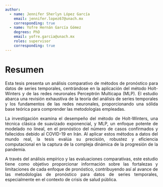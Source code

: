 ```yaml
---
author:
  - name: Jennifer Sherlyn López García
    email: jennifer.lopez67@unach.mx
    corresponding: true
  - name: Yofre Hernán García Gómez
    degrees: PhD
    email: yofre.garcia@unach.mx
    roles: supervisor
    corresponding: true
---
```


# Resumen {.unnumbered}

::: {style="text-align: justify"}
Esta tesis presenta un análisis comparativo de métodos de pronóstico para datos de series temporales, centrándose en la aplicación del método Holt-Winters y de las redes neuronales Perceptrón Multicapa (MLP). El estudio abarca una revisión exhaustiva de la teoría del análisis de series temporales y los fundamentos de las redes neuronales, proporcionando una sólida base teórica para comprender las metodologías empleadas.

La investigación examina el desempeño del método de Holt-Winters, una técnica clásica de suavizado exponencial, y MLP, un enfoque potente de modelado no lineal, en el pronóstico del número de casos confirmados y fallecidos debido al COVID-19 en Irán. Al aplicar estos métodos a datos del mundo real, la tesis evalúa su precisión, robustez y eficiencia computacional en la captura de la compleja dinámica de la progresión de la pandemia.

A través del análisis empírico y las evaluaciones comparativas, este estudio tiene como objetivo proporcionar información sobre las fortalezas y limitaciones de cada enfoque de pronóstico, contribuyendo así al avance de las metodologías de pronóstico para datos de series temporales, especialmente en el contexto de crisis de salud pública.
:::
